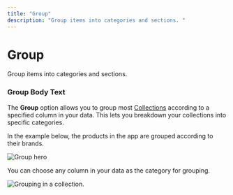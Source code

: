 ```yaml
---
title: "Group"
description: "Group items into categories and sections. "
---
```


# Group

Group items into categories and sections. 

### Group Body Text

The **Group** option allows you to group most [Collections](/essentials/components/collections) according to a specified column in your data. This lets you breakdown your collections into specific categories.

In the example below, the products in the app are grouped according to their brands.



![Group hero](https://images.ctfassets.net/yreygbm72t08/1yOlcOt8R51LdUedYY5n4G/dc22f22175f7eba20c7e04d81db17f9e/CleanShot_2024-01-12_at_1_.57.10_2x.png)



You can choose any column in your data as the category for grouping.



![Grouping in a collection. ](https://images.ctfassets.net/yreygbm72t08/3Ulr0fGcI4eIxmuYb6B6jY/452c09d1fc8d1c7b0a6c1185275857ff/CleanShot_2024-01-12_at_2_.01.10_2x.png)





